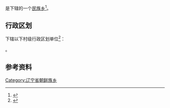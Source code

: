 {{中国乡级行政区|21/05/22/201/000}}

'''{{PAGENAMEBASE}}'''是{{PRC admin/fullname|21/05/22/201/000|3}}下辖的一个[[民族乡|民族乡]]<ref>{{PRC admin/ref sgc|{{PRC admin/parent|21/05/22/201/000}}}}</ref>。

== 行政区划 ==
{{PAGENAMEBASE}}下辖以下村级行政区划单位<ref>{{PRC admin/ref sgc|21/05/22/201/000}}</ref>：

{{PRC admin/children|21/05/22/201/000}}。

== 参考资料 ==
{{reflist}}

{{辽宁行政区划小作品}}
{{PRC admin/navcat|21/05/22/201/000}}
[[Category:辽宁省朝鲜族乡|Category:辽宁省朝鲜族乡]]